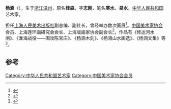 '''杨涵'''（{{bd|1920年|12月|2014年|3月7日|catIdx=Yang}}），生于[[浙江|浙江]][[温州|温州]]，原名'''桂森'''，字'''志刚'''，笔名'''寒水'''、'''易水'''。[[中华人民共和国|中华人民共和国]]艺术家。

担任[[上海人民美术出版社|上海人民美术出版社]]副总编、副社长，曾经举办数次画展<ref>{{cite news|title=杨涵版画展在沪举行|url=http://www.people.com.cn/GB/paper40/2476/377745.html|accessdate=2014-03-09|newspaper=人民网-人民日报|archive-date=2016-03-04|archive-url=https://web.archive.org/web/20160304103633/http://www.people.com.cn/GB/paper40/2476/377745.html|dead-url=no}}</ref>。[[中国美术家协会|中国美术家协会]]会员、上海连环画研究会会长、上海版画家协会副会长<ref>{{cite news|title=杨涵版画展|url=http://cul.jschina.com.cn/system/2013/09/13/018594114.shtml|accessdate=2014-03-09|newspaper=中国江苏网|deadurl=yes|archiveurl=https://web.archive.org/web/20140309100209/http://cul.jschina.com.cn/system/2013/09/13/018594114.shtml|archivedate=2014年3月9日|df=}}</ref>，作品有《修运河水闸》、《淮海战役——围攻陈官庄》、《杨涵木刻》、《杨涵山水画选》、《杨涵文集》等<ref>{{cite news|title=著名温籍版画家杨涵逝世 享年94岁|url=http://news.66wz.com/system/2014/03/09/104026289.shtml|accessdate=2014-03-09|newspaper=温州网–温州都市报|archive-date=2016-03-04|archive-url=https://web.archive.org/web/20160304084107/http://news.66wz.com/system/2014/03/09/104026289.shtml|dead-url=no}}</ref>。

==参考==
{{reflist}}
[[Category:中华人民共和国艺术家|Category:中华人民共和国艺术家]]
[[Category:中国美术家协会会员|Category:中国美术家协会会员]]
